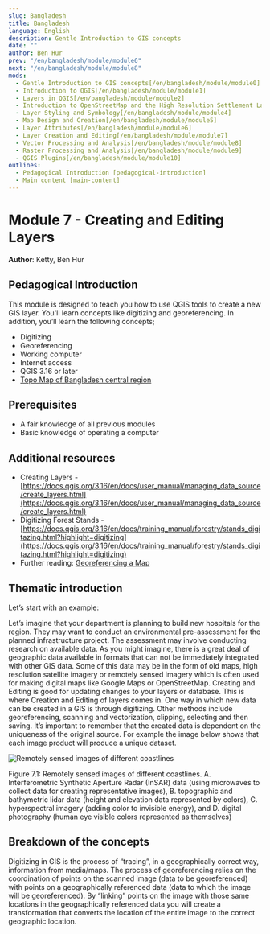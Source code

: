 ```yaml
---
slug: Bangladesh
title: Bangladesh
language: English
description: Gentle Introduction to GIS concepts
date: ""
author: Ben Hur
prev: "/en/bangladesh/module/module6"
next: "/en/bangladesh/module/module8"
mods:
  - Gentle Introduction to GIS concepts[/en/bangladesh/module/module0]
  - Introduction to QGIS[/en/bangladesh/module/module1]
  - Layers in QGIS[/en/bangladesh/module/module2]
  - Introduction to OpenStreetMap and the High Resolution Settlement Layer (HRSL)[/en/bangladesh/module/module3]
  - Layer Styling and Symbology[/en/bangladesh/module/module4]
  - Map Design and Creation[/en/bangladesh/module/module5]
  - Layer Attributes[/en/bangladesh/module/module6]
  - Layer Creation and Editing[/en/bangladesh/module/module7]
  - Vector Processing and Analysis[/en/bangladesh/module/module8]
  - Raster Processing and Analysis[/en/bangladesh/module/module9]
  - QGIS Plugins[/en/bangladesh/module/module10]
outlines:
  - Pedagogical Introduction [pedagogical-introduction]
  - Main content [main-content]
---
```


# Module 7 - Creating and Editing Layers

**Author**: Ketty, Ben Hur

## Pedagogical Introduction

This module is designed to teach you how to use QGIS tools to create a new GIS layer. You'll learn concepts like digitizing and georeferencing. In addition, you’ll learn the following concepts;

- Digitizing
- Georeferencing
- Working computer
- Internet access
- QGIS 3.16 or later
- [Topo Map of Bangladesh central region](data/nf-46-01.jpeg)

## Prerequisites

- A fair knowledge of all previous modules
- Basic knowledge of operating a computer

## Additional resources

- Creating Layers - [https://docs.qgis.org/3.16/en/docs/user_manual/managing_data_source/create_layers.html](https://docs.qgis.org/3.16/en/docs/user_manual/managing_data_source/create_layers.html)
- Digitizing Forest Stands - [https://docs.qgis.org/3.16/en/docs/training_manual/forestry/stands_digitazing.html?highlight=digitizing](https://docs.qgis.org/3.16/en/docs/training_manual/forestry/stands_digitazing.html?highlight=digitizing)
- Further reading: [Georeferencing a Map](https://docs.qgis.org/3.16/en/docs/training_manual/forestry/map_georeferencing.html?highlight=georeferencing)

## Thematic introduction

Let’s start with an example:

Let’s imagine that your department is planning to build new hospitals for the region. They may want to conduct an environmental pre-assessment for the planned infrastructure project. The assessment may involve conducting research on available data. As you might imagine, there is a great deal of geographic data available in formats that can not be immediately integrated with other GIS data. Some of this data may be in the form of old maps, high resolution satellite imagery or remotely sensed imagery which is often used for making digital maps like Google Maps or OpenStreetMap. Creating and Editing is good for updating changes to your layers or database. This is where Creation and Editing of layers comes in. One way in which new data can be created in a GIS is through digitizing. Other methods include georeferencing, scanning and vectorization, clipping, selecting and then saving. It’s important to remember that the created data is dependent on the uniqueness of the original source. For example the image below shows that each image product will produce a unique dataset.

![Remotely sensed images of different coastlines](media/rs-images.png "Remotely sensed images of different coastlines")

Figure 7.1: Remotely sensed images of different coastlines. A. Interferometric Synthetic Aperture Radar (InSAR) data (using microwaves to collect data for creating representative images), B. topographic and bathymetric lidar data (height and elevation data represented by colors), C. hyperspectral imagery (adding color to invisible energy), and D. digital photography (human eye visible colors represented as themselves)

## Breakdown of the concepts

Digitizing in GIS is the process of “tracing”, in a geographically correct way, information from media/maps. The process of georeferencing relies on the coordination of points on the scanned image (data to be georeferenced) with points on a geographically referenced data (data to which the image will be georeferenced). By “linking” points on the image with those same locations in the geographically referenced data you will create a transformation that converts the location of the entire image to the correct geographic location.
